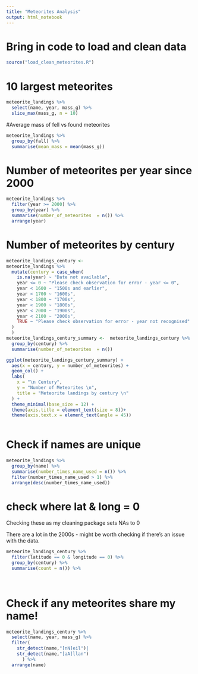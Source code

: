 ```yaml
---
title: "Meteorites Analysis"
output: html_notebook
---
```


# Bring in code to load and clean data
```r
source("load_clean_meteorites.R")
```



# 10 largest meteorites
```r
meteorite_landings %>% 
  select(name, year, mass_g) %>% 
  slice_max(mass_g, n = 10)
```


#Average mass of fell vs found meteorites
```r
meteorite_landings %>%
  group_by(fall) %>% 
  summarise(mean_mass = mean(mass_g))
```


# Number of meteorites per year since 2000
```r
meteorite_landings %>% 
  filter(year >= 2000) %>% 
  group_by(year) %>% 
  summarise(number_of_meteorites  = n()) %>% 
  arrange(year)
```

# Number of meteorites by century
```r
meteorite_landings_century <- 
meteorite_landings %>% 
  mutate(century = case_when(
    is.na(year) ~ "Date not available",
    year <= 0 ~ "Please check observation for error - year <= 0",
    year < 1600 ~ "1500s and earlier",
    year < 1700 ~ "1600s",
    year < 1800 ~ "1700s",
    year < 1900 ~ "1800s",
    year < 2000 ~ "1900s",
    year < 2100 ~ "2000s",
    TRUE ~ "Please check observation for error - year not recognised"
  )
  ) 
meteorite_landings_century_summary <-  meteorite_landings_century %>%   
  group_by(century) %>% 
  summarise(number_of_meteorites  = n())

ggplot(meteorite_landings_century_summary) + 
  aes(x = century, y = number_of_meteorites) +
  geom_col() +
  labs(
    x = "\n Century",
    y = "Number of Meteorites \n",
    title = "Meteorite landings by century \n"
  ) +
  theme_minimal(base_size = 12) +
  theme(axis.title = element_text(size = 8))+
  theme(axis.text.x = element_text(angle = 45))
  

```

# Check if names are unique
```r
meteorite_landings %>% 
  group_by(name) %>% 
  summarise(number_times_name_used = n()) %>% 
  filter(number_times_name_used > 1) %>% 
  arrange(desc(number_times_name_used))
```

#  check where lat & long = 0
Checking these as my cleaning package sets NAs to 0

There are a lot in the 2000s - might be worth checking if there's an issue with the data.

```r
meteorite_landings_century %>% 
  filter(latitude == 0 & longitude == 0) %>% 
  group_by(century) %>% 
  summarise(count = n()) %>% 
  
  
```

# Check if any meteorites share my name!

```r
meteorite_landings_century %>% 
  select(name, year, mass_g) %>% 
  filter(
    str_detect(name,"[nN]eil")|
    str_detect(name,"[aA]llan")
      ) %>% 
  arrange(name)
```

